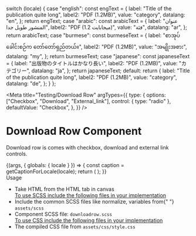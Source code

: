 
  switch (locale) {
    case "english":
      const engText = {
        label: "Title of the publication quite long",
        label2: "PDF (1.2MB)",
        value: "category",
        datalang: "en",
      };
      return engText;
    case "arabic":
      const arabicText = {
        label: "عنوان المنشور طويل جدا",
        label2: "PDF (1.2 ميجابايت)",
        value: "فئة",
        datalang: "ar",
      };
      return arabicText;
    case "burmese":
      const burmeseText = {
        label: "စာအုပ်ခေါင်းစဉ်က တော်တော်ရှည်တယ်။",
        label2: "PDF (1.2MB)",
        value: "အမျိုးအစား",
        datalang: "my",
      };
      return burmeseText;
    case "japanese":
      const japaneseText = {
        label: "出版物のタイトルはかなり長い",
        label2: "PDF (1.2MB)",
        value: "カテゴリー",
        datalang: "ja",
      };
      return japaneseText;
    default:
      return {
        label: "Title of the publication quite long",
        label2: "PDF (1.2MB)",
        value: "category",
        datalang: "de",
      };
  }
};

<Meta
  title="Testing/Download Row"
  argTypes={{
    type: {
      options: ["Checkbox", "Download", "External_link"],
      control: { type: "radio" },
      defaultValue: "Checkbox",
    },
  }}
/>

<style>{`
  .subheading {
    font-weight: 700;
    font-size: 24px;
    color: #031c2d;
    letter-spacing: 1.5px;
    line-height: 24px;
    margin-bottom: 12px;
    margin-top: 40px;
  }
  .sbdocs .sbdocs-p,
  .sbdocs .sbdocs-li{
    font-size: 1rem;
  }
`}</style>

# Download Row Component

Download row is comes with checkbox, download and external link controls.

<Story name="Download Row">
  {(args, { globals: { locale } }) => {
    const caption = getCaptionForLocale(locale);
    return (
      <DownloadRow
        title={caption.label}
        subtitle={caption.label2}
        value={caption.value}
        datalang={caption.datalang}
        {...args}
      ></DownloadRow>
    );
  }}
</Story>

<div className="subheading">Usage</div>
<ul>
  <li>Take HTML from the HTML tab in canvas</li>
  <u>To use SCSS include the following files in your implementation</u>
  <li>
    Include the common SCSS files like normalize, variables from{" "}
    <code>assets/scss</code>
  </li>
  <li>
    Component SCSS file: <code>downloadrow.scss</code>
  </li>
  <u>To use CSS include the following files in your implementation</u>
  <li>
    The compiled CSS file from <code>assets/css/style.css</code>
  </li>
</ul>
